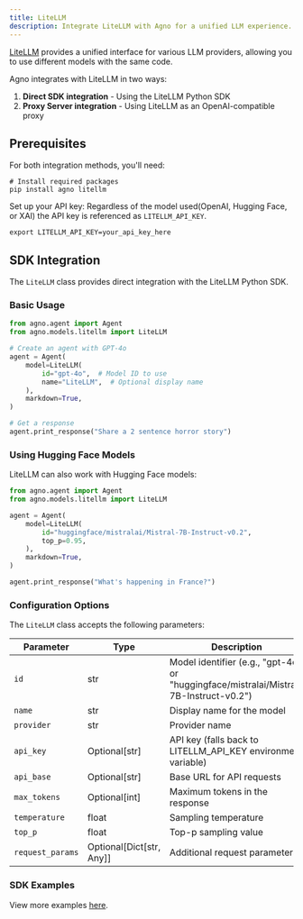 ```yaml
---
title: LiteLLM
description: Integrate LiteLLM with Agno for a unified LLM experience.
---
```


[LiteLLM](https://docs.litellm.ai/docs/) provides a unified interface for various LLM providers, allowing you to use different models with the same code.

Agno integrates with LiteLLM in two ways:

1. **Direct SDK integration** - Using the LiteLLM Python SDK
2. **Proxy Server integration** - Using LiteLLM as an OpenAI-compatible proxy

## Prerequisites

For both integration methods, you'll need:

```shell
# Install required packages
pip install agno litellm
```

Set up your API key:
Regardless of the model used(OpenAI, Hugging Face, or XAI) the API key is referenced as `LITELLM_API_KEY`.

```shell
export LITELLM_API_KEY=your_api_key_here
```

## SDK Integration

The `LiteLLM` class provides direct integration with the LiteLLM Python SDK.

### Basic Usage

```python
from agno.agent import Agent
from agno.models.litellm import LiteLLM

# Create an agent with GPT-4o
agent = Agent(
    model=LiteLLM(
        id="gpt-4o",  # Model ID to use
        name="LiteLLM",  # Optional display name
    ),
    markdown=True,
)

# Get a response
agent.print_response("Share a 2 sentence horror story")
```

### Using Hugging Face Models

LiteLLM can also work with Hugging Face models:

```python
from agno.agent import Agent
from agno.models.litellm import LiteLLM

agent = Agent(
    model=LiteLLM(
        id="huggingface/mistralai/Mistral-7B-Instruct-v0.2",
        top_p=0.95,
    ),
    markdown=True,
)

agent.print_response("What's happening in France?")
```

### Configuration Options

The `LiteLLM` class accepts the following parameters:

| Parameter        | Type                     | Description                                                                           | Default   |
| ---------------- | ------------------------ | ------------------------------------------------------------------------------------- | --------- |
| `id`             | str                      | Model identifier (e.g., "gpt-4o" or "huggingface/mistralai/Mistral-7B-Instruct-v0.2") | "gpt-4o"  |
| `name`           | str                      | Display name for the model                                                            | "LiteLLM" |
| `provider`       | str                      | Provider name                                                                         | "LiteLLM" |
| `api_key`        | Optional[str]            | API key (falls back to LITELLM_API_KEY environment variable)                          | None      |
| `api_base`       | Optional[str]            | Base URL for API requests                                                             | None      |
| `max_tokens`     | Optional[int]            | Maximum tokens in the response                                                        | None      |
| `temperature`    | float                    | Sampling temperature                                                                  | 0.7       |
| `top_p`          | float                    | Top-p sampling value                                                                  | 1.0       |
| `request_params` | Optional[Dict[str, Any]] | Additional request parameters                                                         | None      |

### SDK Examples

<Note> View more examples [here](/examples/models/litellm/basic). </Note>
